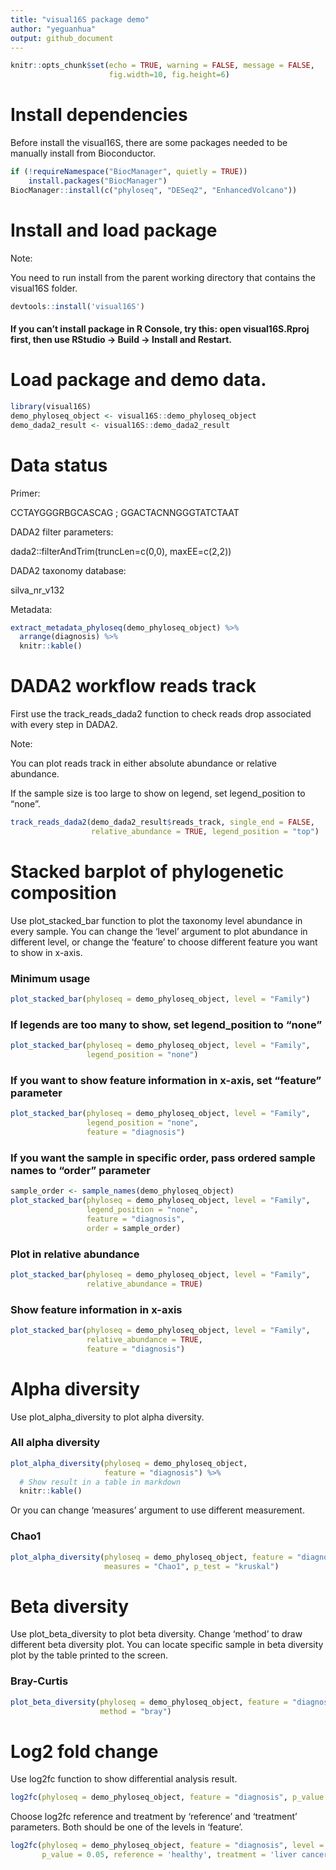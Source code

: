 ```yaml
---
title: "visual16S package demo"
author: "yeguanhua"
output: github_document
---
```


```r
knitr::opts_chunk$set(echo = TRUE, warning = FALSE, message = FALSE, 
                      fig.width=10, fig.height=6)
```

# Install dependencies

Before install the visual16S, there are some packages needed to be manually install from Bioconductor.

```r
if (!requireNamespace("BiocManager", quietly = TRUE))
    install.packages("BiocManager")
BiocManager::install(c("phyloseq", "DESeq2", "EnhancedVolcano"))
```


# Install and load package

Note: 

You need to run install from the parent working directory that contains the visual16S folder.

```r
devtools::install('visual16S')
```

#### If you can't install package in R Console, try this: open visual16S.Rproj first, then use RStudio → Build → Install and Restart.

# Load package and demo data.

```r
library(visual16S)
demo_phyloseq_object <- visual16S::demo_phyloseq_object
demo_dada2_result <- visual16S::demo_dada2_result
```

# Data status

Primer: 

CCTAYGGGRBGCASCAG ; GGACTACNNGGGTATCTAAT

DADA2 filter parameters: 

dada2::filterAndTrim(truncLen=c(0,0), maxEE=c(2,2))

DADA2 taxonomy database: 

silva_nr_v132

Metadata: 

```r
extract_metadata_phyloseq(demo_phyloseq_object) %>% 
  arrange(diagnosis) %>% 
  knitr::kable()
```

# DADA2 workflow reads track

First use the track_reads_dada2 function to check reads drop associated with every step in DADA2.

Note:

You can plot reads track in either absolute abundance or relative abundance.

If the sample size is too large to show on legend, set legend_position to "none".

```r
track_reads_dada2(demo_dada2_result$reads_track, single_end = FALSE, 
                  relative_abundance = TRUE, legend_position = "top")
```

# Stacked barplot of phylogenetic composition

Use plot_stacked_bar function to plot the taxonomy level abundance in every sample. You can change the 'level' argument to plot abundance in different level, or change the 'feature' to choose different feature you want to show in x-axis.

### Minimum usage

```r
plot_stacked_bar(phyloseq = demo_phyloseq_object, level = "Family")
```

### If legends are too many to show, set legend_position to "none"

```r
plot_stacked_bar(phyloseq = demo_phyloseq_object, level = "Family", 
                 legend_position = "none")
```

### If you want to show feature information in x-axis, set "feature" parameter

```r
plot_stacked_bar(phyloseq = demo_phyloseq_object, level = "Family", 
                 legend_position = "none", 
                 feature = "diagnosis")
```

### If you want the sample in specific order, pass ordered sample names to "order" parameter

```r
sample_order <- sample_names(demo_phyloseq_object)
plot_stacked_bar(phyloseq = demo_phyloseq_object, level = "Family", 
                 legend_position = "none", 
                 feature = "diagnosis", 
                 order = sample_order)
```

### Plot in relative abundance

```r
plot_stacked_bar(phyloseq = demo_phyloseq_object, level = "Family", 
                 relative_abundance = TRUE)
```

### Show feature information in x-axis

```r
plot_stacked_bar(phyloseq = demo_phyloseq_object, level = "Family", 
                 relative_abundance = TRUE, 
                 feature = "diagnosis")
```

# Alpha diversity

Use plot_alpha_diversity to plot alpha diversity. 

### All alpha diversity

```r
plot_alpha_diversity(phyloseq = demo_phyloseq_object, 
                     feature = "diagnosis") %>% 
  # Show result in a table in markdown
  knitr::kable()
```

Or you can change 'measures' argument to use different measurement.

### Chao1

```r
plot_alpha_diversity(phyloseq = demo_phyloseq_object, feature = "diagnosis", 
                     measures = "Chao1", p_test = "kruskal")
```

# Beta diversity

Use plot_beta_diversity to plot beta diversity. Change 'method' to draw different beta diversity plot. You can locate specific sample in beta diversity plot by the table printed to the screen.

### Bray-Curtis

```r
plot_beta_diversity(phyloseq = demo_phyloseq_object, feature = "diagnosis", 
                    method = "bray")
```

# Log2 fold change

Use log2fc function to show differential analysis result.

```r
log2fc(phyloseq = demo_phyloseq_object, feature = "diagnosis", p_value = 0.05)
```

Choose log2fc reference and treatment by 'reference' and 'treatment' parameters. Both should be one of the levels in 'feature'.

```r
log2fc(phyloseq = demo_phyloseq_object, feature = "diagnosis", level = NA, 
       p_value = 0.05, reference = 'healthy', treatment = 'liver cancer')
```
